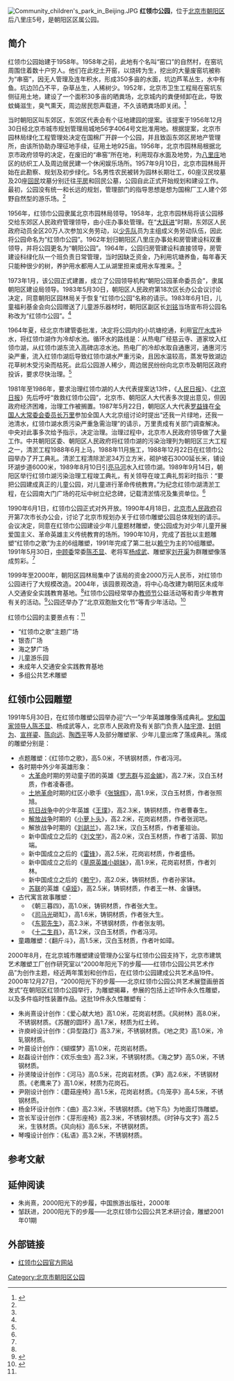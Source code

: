 [[File:Community_children's_park_in_Beijing.JPG|thumb]]
'''红领巾公园'''，位于[[北京市|北京市]][[朝阳区_(北京市)|朝阳区]]后八里庄5号，是朝阳区区属公园。

==简介==
红领巾公园始建于1958年。1958年之前，此地有个名叫“窑口”的自然村，在窑坑周围住着数十户穷人。他们在此挖土开窑，以烧砖为生，挖出的大量废窑坑被称为“串窑”，因无人管理及连年积水，形成350多亩的水面，坑边芦苇丛生，水中有鱼。坑边凹凸不平，杂草丛生，人稀树少。1952年，北京市卫生工程局在窑坑东侧征用土地，建设了一个面积30多亩的晒粪场，北京城内的粪便倾卸在此，导致蚊蝇滋生，臭气熏天，周边居民怨声载道，不久该晒粪场即关闭。<ref name="lishi">{{Cite web|title=带您走进红领巾 了解红领巾公园的历史|url=http://www.hljpark.com/SiteFiles/Inner/page.aspx?s=347&n=355&c=1295|accessdate=2017-01-08|publisher=红领巾公园}}{{Dead link|date=2019年6月|bot=InternetArchiveBot|fix-attempted=yes}}</ref>

当时朝阳区叫东郊区，东郊区代表会有个征地建园的提案。该提案于1956年12月30日经北京市城市规划管理局城地56字4064号文批准用地。根据提案，北京市园林局绿化工程管理处决定在国棉厂开辟一个公园，并且致函东郊区房地产管理所，由该所协助办理征地手续，征用土地925亩。1956年，北京市园林局根据北京市政府领导的决定，在废旧的“串窑”所在地，利用现存水面及地势，为[[八里庄街道_(北京市朝阳区)|八里庄]]地区的纺织工人及周边居民建一个休闲娱乐场所。1957年9月10日，北京市园林局开始在此勘察、规划及初步绿化。5名男性农民被转为园林长期壮工，60座汉民坟墓及20座[[回族|回民]]坟墓分别迁往[[平房地区|平房]]和回民公墓，公园自此正式开始规划和建设工作。最初，公园没有统一和长远的规划，管理部门的指导思想是想为国棉厂工人建个郊野自然型的游乐场。<ref name="lishi" />

1956年，红领巾公园隶属北京市园林局领导。1958年，北京市园林局将该公园移交给东郊区人民政府管理领导，由小庄办事处管理。在“[[大跃进|大跃进]]”时期，东郊区人民政府动员全区20万人次参加义务劳动，以[[中国少年先锋队|少先队]]员为主组成义务劳动队伍，因此将公园命名为“红领巾公园”。1962年划归朝阳区八里庄办事处和房管建设科双重领导，并将公园更名为“朝阳公园”。1964年，公园归房管建设科直接领导，房管建设科绿化队一个班负责日常管理，当时因缺乏资金，乃利用坑塘养鱼，每年春天只能种很少的树，养护用水都用人工从湖里担来或用水车推来。<ref name="lishi" />

1973年1月，该公园正式建置，成立了公园领导机构“朝阳公园革命委员会”，隶属朝阳区建设局领导。1983年5月30日，朝阳区人民政府第18次区长办公会议讨论决定，同意朝阳区园林局关于恢复“红领巾公园”名称的请示。1983年6月1日，儿童福利基金会向公园赠送了儿童游乐器材时，朝阳区副区长[[刘铭|刘铭]]当场宣布将公园名称改为“红领巾公园”。<ref name="lishi" />

1964年夏，经北京市建管委批准，决定将公园内的小坑塘挖通，利用[[官厅水库|官厅水库]]补水，将红领巾湖作为冷却水池。循环水的路线是：从热电厂经慈云寺、道家坟入红领巾湖，从红领巾湖东流入高碑店凉水池。热电厂的冷却水取自通惠河，通惠河污染严重，流入红领巾湖后导致红领巾湖水严重污染，且因水温较高，蒸发导致湖边花草树木受污染而枯死。此后公园游人稀少，周边居民纷纷向北京市及朝阳区政府投诉，要求尽快治理。<ref name="lishi" />

1981年至1986年，要求治理红领巾湖的人大代表提案达13件，《[[人民日报|人民日报]]》、《[[北京日报|北京日报]]》先后呼吁“救救红领巾公园”，北京市、朝阳区人大代表多次提出意见，但因政府经济困难，治理工作被搁置。1987年5月22日，朝阳区人大代表[[罗益锋|罗益锋]]在[[全国人民代表大会常务委员会委员长|全国人大常委会委员长]][[万里|万里]]参加全国人大北京组讨论时提出“还我一片绿地，还我一池清水，红领巾湖水质污染严重急需治理”的请示，万里责成有关部门调查解决。中央对此事多次给予指示，决定治理。治理过程中，北京市人民政府领导做了大量工作。中共朝阳区委、朝阳区人民政府将红领巾湖的污染治理列为朝阳区三大工程之一，清淤工程1988年6月上马，1988年11月施工，1988年12月22日在红领巾公园举办了开工典礼。清淤工程清除淤泥34万立方米，砌护坡石3000延长米，铺设环湖步道6000米，1989年8月10日引[[亮马河|亮马河]]水入红领巾湖。1989年9月14日，朝阳区举行红领巾湖污染治理工程竣工典礼，有关领导在竣工典礼剪彩时指示：“要把公园建成真正的儿童公园，对儿童进行革命传统教育。”为纪念红领巾湖清淤工程，在公园南大门广场的花坛中树立纪念碑，记载清淤情况及集资单位。<ref name="lishi" />

1990年6月1日，红领巾公园正式对外开放。1990年4月18日，[[北京市人民政府|北京市人民政府]]召开第7次市长办公会，讨论了北京市规划办关于红领巾雕塑公园总体规划的请示。会议决定，同意在红领巾公园建设少年儿童题材雕塑，使公园成为对少年儿童开展爱国主义、革命英雄主义传统教育的场所。1990年10月，完成了首批以主题雕塑“红领巾之歌”为主的6组雕塑，1991年完成了第二批以[[赖宁|赖宁]]为主的10组雕塑。1991年5月30日，[[中国共产党中央顾问委员会|中顾委]]常委[[陈丕显|陈丕显]]、老将军[[杨成武|杨成武]]、雕塑家[[刘开渠|刘开渠]]为群雕塑像落成剪彩。<ref name="lishi" />

1999年至2000年，朝阳区园林局集中了该局的资金2000万元人民币，对红领巾公园进行了大规模改造。2004年，该园景观改造，将中心岛改建为朝阳区未成年人交通安全实践教育基地。<ref name=lishi/>红领巾公园经常举办[[教师节|教师节]]公益活动等和青少年教育有关的活动。<ref>{{Cite web|title=北京市教师节庆祝活动在朝阳红领巾公园举行|url=http://money.163.com/13/0909/18/98BP96ST00254TI5.html|date=2013-09-09|publisher=网易}}{{Dead link|date=2020年1月|bot=InternetArchiveBot|fix-attempted=yes}}</ref>公园还举办了“北京双胞胎文化节”等青少年活动。<ref>{{Cite web|title=双胞胎文化节在红领巾公园启动|url=http://news.163.com/13/0909/02/98A3CPRA00014AED.html|date=2013-09-09|publisher=网易}}{{Dead link|date=2020年1月|bot=InternetArchiveBot|fix-attempted=yes}}</ref>
 
红领巾公园的主要景点有：<ref name="lishi" />
*“红领巾之歌”主题广场
*银杏广场
*海之梦广场
*儿童游乐园
*未成年人交通安全实践教育基地
*多组公共艺术雕塑

==红领巾公园雕塑==
1991年5月30日，在红领巾雕塑公园举办迎“六一”少年英雄雕像落成典礼。[[党和国家领导人|党和国家领导人]][[陈丕显|陈丕显]]、杨成武等人，北京市人民政府及有关部门负责人[[陆宇澄|陆宇澄]]、[[封明为|封明为]]、[[宣祥鎏|宣祥鎏]]、[[陈向远|陈向远]]、[[陶西平|陶西平]]等人及部分雕塑家、少年儿童出席了落成典礼。落成的雕塑分别是：
*点题雕塑：《红领巾之歌》，高5.0米，不锈钢材质，作者冯河。
*各时期中外少年英雄形象：
**[[國民革命|大革命]]时期的劳动童子团的英雄《[[罗志群|罗志群]]与[[邓金娣|邓金娣]]》，高2.7米，汉白玉材质，作者凌春德。
**[[第一次国共内战|土地革命]]时期的红区小歌手《[[张锦辉|张锦辉]]》，高1.9米，汉白玉材质，作者张照旭。
**[[中国抗日战争|抗日战争]]中的少年英雄《[[王璞_(1929年)|王璞]]》，高2.3米，铸铜材质，作者曹春生。
**[[第二次国共内战|解放战争]]时期的《[[宋振中|小萝卜头]]》，高2.2米，花岗岩材质，作者张润垲。
**解放战争时期的《[[刘胡兰|刘胡兰]]》，高2.1米，汉白玉材质，作者董祖诒。
**新中国成立之后的《[[刘文学|刘文学]]》，高2.0米，汉白玉材质，作者丁洁茵、郭加端。
**新中国成立之后的《[[雷锋|雷锋]]》，高2.5米，花岗岩材质，作者盛杨。
**新中国成立之后的《[[草原英雄小姐妹|草原英雄小姐妹]]》，高1.9米，花岗岩材质，作者刘林。
**新中国成立之后的《[[赖宁|赖宁]]》，高2.0米，铸铜材质，作者孙家钵。
**[[苏联|苏联]]的英雄《[[卓娅·科斯莫杰米扬斯卡娅|卓娅]]》，高2.5米，铸铜材质，作者王一林、金镰锈。
*古代寓言故事雕塑：
**《朝三暮四》，高1.0米，铸铜材质，作者张大生。
**《[[司马光|司马光]]砸缸》，高1.6米，铸铜材质，作者张大生。
**《[[東郭先生|东郭先生]]》，高2.3米，不锈钢材质，作者张友明。
**《[[十二生肖|十二生肖]]》，高1.2米，汉白玉材质，作者冯河。
*童趣雕塑：《翻斤斗》，高1.5米，汉白玉材质，作者叶如璋。

2000年8月，在北京城市雕塑建设管理办公室与红领巾公园支持下，北京市建筑艺术雕塑工厂创作研究室以“2000年阳光下的步履——红领巾公园公共艺术作品”为创作主题，经近两年策划和创作后，在红领巾公园建成公共艺术品19件。2000年12月27日，“2000阳光下的步履——北京红领巾公园公共艺术展暨画册首发式”在朝阳区红领巾公园举行，为雕塑揭幕，参展的包括上述19件永久性雕塑，以及多件临时性装置作品。这批19件永久性雕塑有：
*朱尚熹设计创作：《爱心献大地》高1.0米，花岗岩材质。《风树林》高8.0米，不锈钢材质。《苏醒的圆环》高1.7米，材质为红土砖。
*许庾岭设计创作：《异型路灯》高3.7米，不锈钢材质。《地之灵》高1.0米，冷轧钢材质。
*叶晨设计创作：《蝴蝶梦》高1.0米，花岗岩材质。
*赵磊设计创作：《欢乐虫虫》高2.3米，不锈钢材质。《海之梦》高5.0米，不锈钢材质。
*孙贤陵设计创作：《河马》高0.5米，花岗岩材质。《笋》高2.6米，不锈钢材质。《老鹰来了》高1.0米，材质为花岗石。
*尹刚设计创作：《蘑菇座椅》高1.5米，花岗岩材质。《鸟笼亭》高4.5米，不锈钢材质。
*杨金环设计创作：《曲》高2.3米，不锈钢材质。《地下鸟》为地面灯饰雕塑。
*宫长军设计创作：《芽形座椅》高2.3米，不锈钢材质。《时钟与文字》高2.5米，生铁材质。《风向标》高6.5米，不锈钢材质。
*琴嘎设计创作：《私语》高3.2米，不锈钢材质。

==参考文献==
{{Reflist}}

==延伸阅读==
*朱尚熹，2000阳光下的步履，中国旅游出版社，2000年
*邹跃进，2000阳光下的步履——北京红领巾公园公共艺术研讨会，雕塑2001年01期

==外部链接==
*[https://web.archive.org/web/20161003123103/http://hljpark.com/ 红领巾公园官方网站]

[[Category:北京市朝阳区公园|Category:北京市朝阳区公园]]